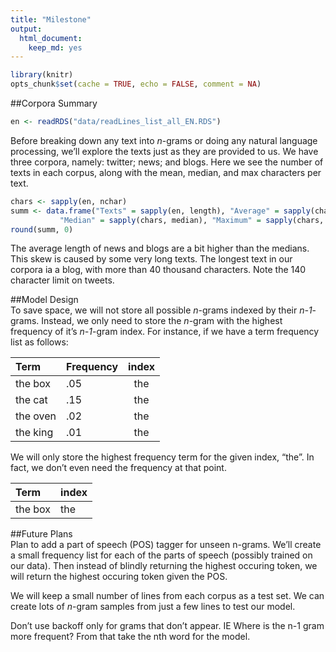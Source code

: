 ```yaml
---
title: "Milestone"
output: 
  html_document: 
    keep_md: yes
---
```


```r
library(knitr)
opts_chunk$set(cache = TRUE, echo = FALSE, comment = NA)
```

##Corpora Summary  
```r
en <- readRDS("data/readLines_list_all_EN.RDS")
```

Before breaking down any text into *n*-grams or doing any natural language processing, we'll 
explore the texts just as they are provided to us. We have three corpora, namely: twitter; news; and
blogs. Here we see the number of texts in each corpus, along with the mean, median, and max 
characters per text.  

```r
chars <- sapply(en, nchar)
summ <- data.frame("Texts" = sapply(en, length), "Average" = sapply(chars, mean), 
           "Median" = sapply(chars, median), "Maximum" = sapply(chars, max))
round(summ, 0)

```

The average length of news and blogs are a bit higher than the medians. This skew is caused by some 
very long texts. The longest text in our corpora ia a blog, with more than 40 thousand characters. 
Note the 140 character limit on tweets.  



##Model Design  
To save space, we will not store all possible *n*-grams indexed by their *n-1*-grams. Instead, we 
only need to store the *n*-gram with the highest frequency of it's *n-1*-gram index. For instance, 
if we have a term frequency list as follows:  

Term    Frequency    index
------- ---------- --------
the box  .05        the  
the cat  .15        the  
the oven  .02       the  
the king  .01       the  

We will only store the highest frequency term for the given index, "the". In fact, we don't even
need the frequency at that point.  

Term     index
-------  --------
the box  the  



##Future Plans  
Plan to add a part of speech (POS) tagger for unseen n-grams. We'll create a small frequency list 
for each of the parts of speech (possibly trained on our data). Then instead of blindly returning 
the highest occuring token, we will return the highest occuring token given the POS.  

We will keep a small number of lines from each corpus as a test set. We can create lots of *n*-gram
samples from just a few lines to test our model.  

Don't use backoff only for grams that don't appear. IE Where is the n-1 gram more frequent? From 
that take the nth word for the model.  